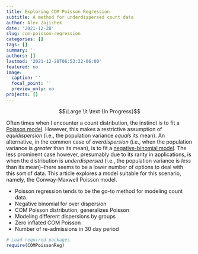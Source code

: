 ```yaml
---
title: Exploring COM Poisson Regression
subtitle: A method for underdispersed count data
author: Alex Zajichek
date: '2021-12-28'
slug: com-poisson-regression
categories: []
tags: []
summary: ''
authors: []
lastmod: '2021-12-28T06:53:32-06:00'
featured: no
image:
  caption: ''
  focal_point: ''
  preview_only: no
projects: []
---
```


$$\Large \it \text {In Progress}$$

Often times when I encounter a count distribution, the instinct is to fit a [Poisson model](https://en.wikipedia.org/wiki/Poisson_distribution). However, this makes a restrictive assumption of _equidispersion_ (i.e., the population variance _equals_ its mean). An alternative, in the common case of _overdispersion_ (i.e., when the population variance is _greater_ than its mean), is to fit a [negative-binomial model](https://en.wikipedia.org/wiki/Negative_binomial_distribution). The less prominent case however, presumably due to its rarity in applications, is when the distribution is _underdispersed_ (i.e., the population variance is _less_ than its mean)--there seems to be a lower number of options to deal with this sort of data. This article explores a model suitable for this scenario, namely, the Conway-Maxwell Poisson model.

* Poisson regression tends to be the go-to method for modeling count data.
* Negative binomial for over dispersion
* COM Poisson distribution, generalizes Poisson
* Modeling different dispersions by groups
* Zero inflated COM Poisson
* Number of re-admissions in 30 day period

```r
# Load required packages
require(COMPoissonReg)
```


